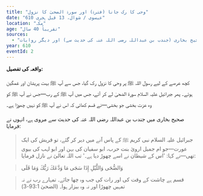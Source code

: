 ```yaml
---
title: "وحی کا رک جانا (فترۃ) اور سورۃ الضحیٰ کا نزول"
date: "610 عیسوی / شوال، 13 قبل ہجری"
location: "مکہ"
age: "تقریباً 40 سال"
sources:
  - "صحیح بخاری (جندب بن عبداللہ رضی اللہ عنہ کی حدیث سے) اور دیگر روایات"
year: 610
eventId: 2
---
```

**واقعہ کی تفصیل:**

کچھ عرصے کے لیے رسول اللہ ﷺ پر وحی کا نزول رک گیا، جس سے آپ ﷺ بہت پریشان اور غمگین ہوئے۔ پھر جبرائیل علیہ السلام سورۃ الضحیٰ لے کر آئے، جس میں آپ ﷺ کے رب—جس نے آپ ﷺ کو وہ عزت بخشی جو بخشی—نے قسم کھائی کہ اس نے آپ ﷺ کو نہیں چھوڑا ہے۔

صحیح بخاری میں جندب بن عبداللہ رضی اللہ عنہ کی حدیث سے مروی ہے، انہوں نے فرمایا:

> جبرائیل علیہ السلام نبی کریم ﷺ کے پاس آنے میں دیر کر گئے، تو قریش کی ایک عورت—جو ام جمیل ارویٰ بنت حرب، ابو سفیان کی بہن اور ابو لہب کی بیوی تھی—نے کہا: 'اس کے شیطان نے اسے چھوڑ دیا ہے۔' تب اللہ تعالیٰ نے نازل فرمایا:

> وَالضُّحَى وَاللَّيْلِ إِذَا سَجَى مَا وَدَّعَكَ رَبُّكَ وَمَا قَلَى

> قسم ہے چاشت کے وقت کی اور رات کی جب وہ چھا جائے۔ تمہارے رب نے نہ تمہیں چھوڑا اور نہ وہ بیزار ہوا۔ (الضحیٰ 93:1-3)